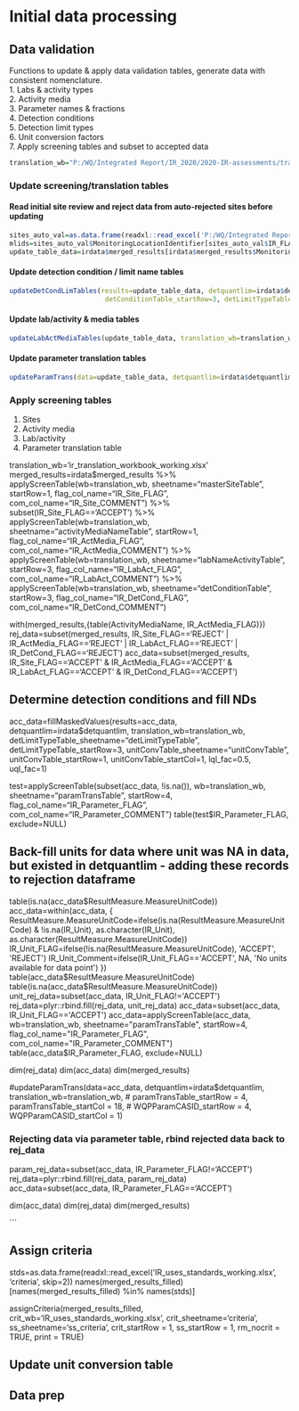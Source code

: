 # Initial data processing

## Data validation
Functions to update & apply data validation tables, generate data with consistent nomenclature.  
1. Labs & activity types  
2. Activity media  
3. Parameter names & fractions  
4. Detection conditions  
5. Detection limit types  
6. Unit conversion factors  
7. Apply screening tables and subset to accepted data  

```r
translation_wb="P:/WQ/Integrated Report/IR_2020/2020-IR-assessments/translations/ir_translation_workbook.xlsx"
```

### Update screening/translation tables
#### Read initial site review and reject data from auto-rejected sites before updating
```r
sites_auto_val=as.data.frame(readxl::read_excel('P:/WQ/Integrated Report/IR_2020/2020-IR-assessments/assessment/02_site_validation/site-reviews-Jake-2019-08-02 2 ready for other reviews.xlsx', 'sites'))
mlids=sites_auto_val$MonitoringLocationIdentifier[sites_auto_val$IR_FLAG!='REJECT']
update_table_data=irdata$merged_results[irdata$merged_results$MonitoringLocationIdentifier %in% mlids,]
```

#### Update detection condition / limit name tables
```r
updateDetCondLimTables(results=update_table_data, detquantlim=irdata$detquantlim, translation_wb=translation_wb,
						detConditionTable_startRow=3, detLimitTypeTable_startRow=3)
```

#### Update lab/activity & media tables
```r
updateLabActMediaTables(update_table_data, translation_wb=translation_wb, labNameActivityTable_startRow = 2)
```

#### Update parameter translation tables
```r
updateParamTrans(data=update_table_data, detquantlim=irdata$detquantlim,  translation_wb=translation_wb, WQPParamCASID_startRow = 4)
```



### Apply screening tables
1. Sites
2. Activity media
3. Lab/activity
4. Parameter translation table

translation_wb='ir_translation_workbook_working.xlsx'
merged_results=irdata$merged_results %>%
	applyScreenTable(wb=translation_wb, sheetname="masterSiteTable", startRow=1, flag_col_name="IR_Site_FLAG", com_col_name="IR_Site_COMMENT") %>% 
	subset(IR_Site_FLAG=='ACCEPT') %>% 
	applyScreenTable(wb=translation_wb, sheetname="activityMediaNameTable", startRow=1, flag_col_name="IR_ActMedia_FLAG", com_col_name="IR_ActMedia_COMMENT") %>% 
	applyScreenTable(wb=translation_wb, sheetname="labNameActivityTable", startRow=3, flag_col_name="IR_LabAct_FLAG", com_col_name="IR_LabAct_COMMENT") %>% 
	applyScreenTable(wb=translation_wb, sheetname="detConditionTable", startRow=3, flag_col_name="IR_DetCond_FLAG", com_col_name="IR_DetCond_COMMENT")

with(merged_results,{table(ActivityMediaName, IR_ActMedia_FLAG)})
rej_data=subset(merged_results, IR_Site_FLAG=='REJECT' | IR_ActMedia_FLAG=='REJECT' | IR_LabAct_FLAG=='REJECT' | IR_DetCond_FLAG=='REJECT')
acc_data=subset(merged_results, IR_Site_FLAG=='ACCEPT' & IR_ActMedia_FLAG=='ACCEPT' & IR_LabAct_FLAG=='ACCEPT' & IR_DetCond_FLAG=='ACCEPT')


## Determine detection conditions and fill NDs
acc_data=fillMaskedValues(results=acc_data, detquantlim=irdata$detquantlim, translation_wb=translation_wb,
									   detLimitTypeTable_sheetname="detLimitTypeTable", detLimitTypeTable_startRow=3,
									   unitConvTable_sheetname="unitConvTable", unitConvTable_startRow=1, unitConvTable_startCol=1,
									   lql_fac=0.5, uql_fac=1)

test=applyScreenTable(subset(acc_data, !is.na()), wb=translation_wb, sheetname="paramTransTable", startRow=4, flag_col_name="IR_Parameter_FLAG", com_col_name="IR_Parameter_COMMENT")
table(test$IR_Parameter_FLAG, exclude=NULL)


## Back-fill units for data where unit was NA in data, but existed in detquantlim - adding these records to rejection dataframe
table(is.na(acc_data$ResultMeasure.MeasureUnitCode))
acc_data=within(acc_data, {
	ResultMeasure.MeasureUnitCode=ifelse(is.na(ResultMeasure.MeasureUnitCode) & !is.na(IR_Unit), as.character(IR_Unit), as.character(ResultMeasure.MeasureUnitCode))
	IR_Unit_FLAG=ifelse(!is.na(ResultMeasure.MeasureUnitCode), 'ACCEPT', 'REJECT')
	IR_Unit_Comment=ifelse(IR_Unit_FLAG=='ACCEPT', NA, 'No units available for data point')
})
table(acc_data$ResultMeasure.MeasureUnitCode)
table(is.na(acc_data$ResultMeasure.MeasureUnitCode))
unit_rej_data=subset(acc_data, IR_Unit_FLAG!='ACCEPT')
rej_data=plyr::rbind.fill(rej_data, unit_rej_data)
acc_data=subset(acc_data, IR_Unit_FLAG=='ACCEPT')
acc_data=applyScreenTable(acc_data, wb=translation_wb, sheetname="paramTransTable", startRow=4, flag_col_name="IR_Parameter_FLAG", com_col_name="IR_Parameter_COMMENT")
table(acc_data$IR_Parameter_FLAG, exclude=NULL)

dim(rej_data)
dim(acc_data)
dim(merged_results)


#updateParamTrans(data=acc_data, detquantlim=irdata$detquantlim,  translation_wb=translation_wb, 
#				 paramTransTable_startRow = 4, paramTransTable_startCol = 18,
#				 WQPParamCASID_startRow = 4, WQPParamCASID_startCol = 1)




### Rejecting data via parameter table, rbind rejected data back to rej_data
param_rej_data=subset(acc_data, IR_Parameter_FLAG!='ACCEPT')
rej_data=plyr::rbind.fill(rej_data, param_rej_data)
acc_data=subset(acc_data, IR_Parameter_FLAG=='ACCEPT')

dim(acc_data)
dim(rej_data)
dim(merged_results)

```


## Assign criteria
stds=as.data.frame(readxl::read_excel('IR_uses_standards_working.xlsx', 'criteria', skip=2))
names(merged_results_filled)[names(merged_results_filled) %in% names(stds)]

assignCriteria(merged_results_filled, crit_wb='IR_uses_standards_working.xlsx', crit_sheetname='criteria', ss_sheetname='ss_criteria',
  crit_startRow = 1, ss_startRow = 1, rm_nocrit = TRUE,
  print = TRUE)





## Update unit conversion table

## Data prep





